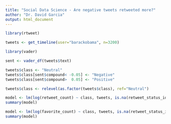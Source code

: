 ```yaml
---
title: "Social Data Science - Are negative tweets retweeted more?"
author: "Dr. David Garcia"
output: html_document
---
```




```r
library(rtweet)

tweets <- get_timeline(user="barackobama", n=3200)

library(vader)

sent <- vader_df(tweets$text)

tweets$class <- "Neutral"
tweets$class[sent$compound< -0.05] <- "Negative"
tweets$class[sent$compound>  0.05] <- "Positive"

tweets$class <- relevel(as.factor(tweets$class), ref="Neutral")

model <- lm(log(retweet_count) ~ class, tweets, is.na(retweet_status_id) & retweet_count>0)
summary(model)

model <- lm(log(favorite_count) ~ class, tweets, is.na(retweet_status_id) & favorite_count>0)
summary(model)

```

